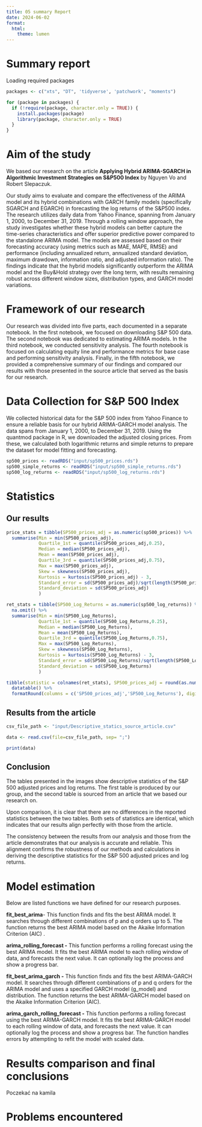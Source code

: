 ```yaml
---
title: 05 summary Report
date: 2024-06-02
format:  
  html:
    theme: lumen
---
```


# Summary report

Loading required packages

```r
packages <- c("xts", "DT", 'tidyverse', 'patchwork', "moments")

for (package in packages) {
  if (!require(package, character.only = TRUE)) {
    install.packages(package)
    library(package, character.only = TRUE)
  }
}
```

# Aim of the study

We based our research on the article **Applying Hybrid ARIMA-SGARCH in Algorithmic Investment Strategies on S&P500 Index** by Nguyen Vo and Robert Slepaczuk.

Our study aims to evaluate and compare the effectiveness of the ARIMA model and its hybrid combinations with GARCH family models (specifically SGARCH and EGARCH) in forecasting the log returns of the S&P500 index. The research utilizes daily data from Yahoo Finance, spanning from January 1, 2000, to December 31, 2019. Through a rolling window approach, the study investigates whether these hybrid models can better capture the time-series characteristics and offer superior predictive power compared to the standalone ARIMA model. The models are assessed based on their forecasting accuracy (using metrics such as MAE, MAPE, RMSE) and performance (including annualized return, annualized standard deviation, maximum drawdown, information ratio, and adjusted information ratio). The findings indicate that the hybrid models significantly outperform the ARIMA model and the Buy&Hold strategy over the long term, with results remaining robust across different window sizes, distribution types, and GARCH model variations.

# Framework of our research

Our research was divided into five parts, each documented in a separate notebook. In the first notebook, we focused on downloading S&P 500 data. The second notebook was dedicated to estimating ARIMA models. In the third notebook, we conducted sensitivity analysis. The fourth notebook is focused on calculating equity line and performance metrics for base case and performing sensitivity analysis. Finally, in the fifth notebook, we provided a comprehensive summary of our findings and compared our results with those presented in the source article that served as the basis for our research.

# Data Collection for S&P 500 Index

We collected historical data for the S&P 500 index from Yahoo Finance to ensure a reliable basis for our hybrid ARIMA-GARCH model analysis. The data spans from January 1, 2000, to December 31, 2019. Using the quantmod package in R, we downloaded the adjusted closing prices. From these, we calculated both logarithmic returns and simple returns to prepare the dataset for model fitting and forecasting.

```r
sp500_prices <- readRDS("input/sp500_prices.rds")
sp500_simple_returns <- readRDS("input/sp500_simple_returns.rds")
sp500_log_returns <- readRDS("input/sp500_log_returns.rds")
```

# Statistics

## Our results

```r
price_stats = tibble(SP500_prices_adj = as.numeric(sp500_prices)) %>% 
  summarise(Min = min(SP500_prices_adj),
            Quartile_1st = quantile(SP500_prices_adj,0.25),
            Median = median(SP500_prices_adj),
            Mean = mean(SP500_prices_adj),
            Quartile_3rd = quantile(SP500_prices_adj,0.75),
            Max = max(SP500_prices_adj),
            Skew = skewness(SP500_prices_adj),
            Kurtosis = kurtosis(SP500_prices_adj) - 3,
            Standard_error = sd(SP500_prices_adj)/sqrt(length(SP500_prices_adj)),
            Standard_deviation = sd(SP500_prices_adj)
            )

ret_stats = tibble(SP500_Log_Returns = as.numeric(sp500_log_returns)) %>% 
  na.omit() %>% 
  summarise(Min = min(SP500_Log_Returns),
            Quartile_1st = quantile(SP500_Log_Returns,0.25),
            Median = median(SP500_Log_Returns),
            Mean = mean(SP500_Log_Returns),
            Quartile_3rd = quantile(SP500_Log_Returns,0.75),
            Max = max(SP500_Log_Returns),
            Skew = skewness(SP500_Log_Returns),
            Kurtosis = kurtosis(SP500_Log_Returns) - 3,
            Standard_error = sd(SP500_Log_Returns)/sqrt(length(SP500_Log_Returns)),
            Standard_deviation = sd(SP500_Log_Returns)
            )

tibble(statistic = colnames(ret_stats), SP500_prices_adj = round(as.numeric(price_stats),4), SP500_Log_Returns = round(as.numeric(ret_stats),4)) %>% 
  datatable() %>% 
  formatRound(columns = c('SP500_prices_adj','SP500_Log_Returns'), digits = 4)
```

## Results from the article

```r
csv_file_path <- "input/Descriptive_statics_source_article.csv"

data <- read.csv(file=csv_file_path, sep= ";")

print(data)
```

## Conclusion

The tables presented in the images show descriptive statistics of the S&P 500 adjusted prices and log returns. The first table is produced by our group, and the second table is sourced from an article that we based our research on.

Upon comparison, it is clear that there are no differences in the reported statistics between the two tables. Both sets of statistics are identical, which indicates that our results align perfectly with those from the article.

The consistency between the results from our analysis and those from the article demonstrates that our analysis is accurate and reliable. This alignment confirms the robustness of our methods and calculations in deriving the descriptive statistics for the S&P 500 adjusted prices and log returns.

# Model estimation

Below are listed functions we have defined for our research purposes.

**fit_best_arima**- This function finds and fits the best ARIMA model. It searches through different combinations of p and q orders up to 5. The function returns the best ARIMA model based on the Akaike Information Criterion (AIC) .

**arima_rolling_forecast -** This function performs a rolling forecast using the best ARIMA model. It fits the best ARIMA model to each rolling window of data, and forecasts the next value. It can optionally log the process and show a progress bar.

**fit_best_arima_garch -** This function finds and fits the best ARIMA-GARCH model. It searches through different combinations of p and q orders for the ARIMA model and uses a specified GARCH model (g_model) and distribution. The function returns the best ARIMA-GARCH model based on the Akaike Information Criterion (AIC).

**arima_garch_rolling_forecast -** This function performs a rolling forecast using the best ARIMA-GARCH model. It fits the best ARIMA-GARCH model to each rolling window of data, and forecasts the next value. It can optionally log the process and show a progress bar. The function handles errors by attempting to refit the model with scaled data.

# Results comparison and final conclusions

Poczekać na kamila

# Problems encountered
